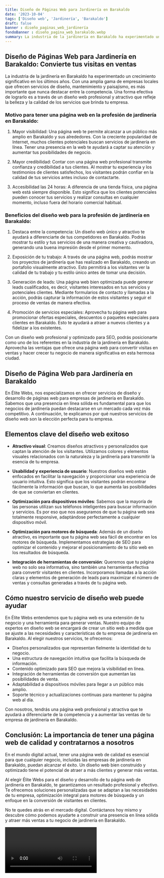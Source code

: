 ```yaml
---
title: Diseño de Páginas Web para Jardinería en Barakaldo
date: '2023-10-04'
tags: ['Diseño web', 'Jardinería', 'Barakaldo']
draft: false
banner : diseño_paginas_web_jardinería
fondoBanner : diseño_pagina_web_barakaldo.webp
summary: La industria de la jardinería en Barakaldo ha experimentado un crecimiento significativo en los últimos años. Con una amplia gama de empresas locales que ofrecen servicios de diseño, mantenimiento y paisajismo, es más importante que nunca destacar entre la competencia. Una forma efectiva de lograrlo es a través de un diseño web profesional y atractivo que refleje la belleza y la calidad de los servicios que brinda tu empresa.
---
```


## Diseño de Páginas Web para Jardinería en Barakaldo: Convierte tus visitas en ventas

La industria de la jardinería en Barakaldo ha experimentado un crecimiento significativo en los últimos años. Con una amplia gama de empresas locales que ofrecen servicios de diseño, mantenimiento y paisajismo, es más importante que nunca destacar entre la competencia. Una forma efectiva de lograrlo es a través de un diseño web profesional y atractivo que refleje la belleza y la calidad de los servicios que brinda tu empresa.

### Motivo para tener una página web en la profesión de jardinería en Barakaldo:

1. Mayor visibilidad: Una página web te permite alcanzar a un público más amplio en Barakaldo y sus alrededores. Con la creciente popularidad de Internet, muchos clientes potenciales buscan servicios de jardinería en línea. Tener una presencia en la web te ayudará a captar su atención y aumentar tus posibilidades de negocio.

2. Mayor credibilidad: Contar con una página web profesional transmite confianza y credibilidad a tus clientes. Al mostrar tu experiencia y los testimonios de clientes satisfechos, los visitantes podrán confiar en la calidad de tus servicios antes incluso de contactarte.

3. Accesibilidad las 24 horas: A diferencia de una tienda física, una página web está siempre disponible. Esto significa que los clientes potenciales pueden conocer tus servicios y realizar consultas en cualquier momento, incluso fuera del horario comercial habitual.

### Beneficios del diseño web para la profesión de jardinería en Barakaldo:

1. Destaca entre la competencia: Un diseño web único y atractivo te ayudará a diferenciarte de tus competidores en Barakaldo. Podrás mostrar tu estilo y tus servicios de una manera creativa y cautivadora, generando una buena impresión desde el primer momento.

2. Exposición de tu trabajo: A través de una página web, podrás mostrar los proyectos de jardinería que has realizado en Barakaldo, creando un portafolio visualmente atractivo. Esto permitirá a los visitantes ver la calidad de tu trabajo y tu estilo único antes de tomar una decisión.

3. Generación de leads: Una página web bien optimizada puede generar leads cualificados, es decir, visitantes interesados en tus servicios y potenciales clientes. Mediante formularios de contacto y llamadas a la acción, podrás capturar la información de estos visitantes y seguir el proceso de ventas de manera efectiva.

4. Promoción de servicios especiales: Aprovecha tu página web para promocionar ofertas especiales, descuentos o paquetes especiales para clientes en Barakaldo. Esto te ayudará a atraer a nuevos clientes y a fidelizar a los existentes.

Con un diseño web profesional y optimizado para SEO, podrás posicionarte como uno de los referentes en la industria de la jardinería en Barakaldo. Aprovecha las ventajas que ofrece una página web para convertir visitas en ventas y hacer crecer tu negocio de manera significativa en esta hermosa ciudad.

<GifSeo />

<Cta />

## Diseño de Página Web para Jardinería en Barakaldo

En Élite Webs, nos especializamos en ofrecer servicios de diseño y desarrollo de páginas web para empresas de jardinería en Barakaldo. Sabemos que una presencia en línea sólida es fundamental para que los negocios de jardinería puedan destacarse en un mercado cada vez más competitivo. A continuación, te explicamos por qué nuestros servicios de diseño web son la elección perfecta para tu empresa.

## Elementos clave del diseño web exitoso

- **Atractivo visual**: Creamos diseños atractivos y personalizados que captan la atención de los visitantes. Utilizamos colores y elementos visuales relacionados con la naturaleza y la jardinería para transmitir la esencia de tu empresa.

- **Usabilidad y experiencia de usuario**: Nuestros diseños web están enfocados en facilitar la navegación y proporcionar una experiencia de usuario intuitiva. Esto significa que los visitantes podrán encontrar fácilmente la información que buscan, lo que aumenta las posibilidades de que se conviertan en clientes.

- **Optimización para dispositivos móviles**: Sabemos que la mayoría de las personas utilizan sus teléfonos inteligentes para buscar información y servicios. Es por eso que nos aseguramos de que tu página web sea totalmente responsive, adaptándose perfectamente a cualquier dispositivo móvil.

- **Optimización para motores de búsqueda**: Además de un diseño atractivo, es importante que tu página web sea fácil de encontrar en los motores de búsqueda. Implementamos estrategias de SEO para optimizar el contenido y mejorar el posicionamiento de tu sitio web en los resultados de búsqueda.

- **Integración de herramientas de conversión**: Queremos que tu página web no solo sea informativa, sino también una herramienta efectiva para convertir visitantes en clientes. Incorporamos llamadas a la acción claras y elementos de generación de leads para maximizar el número de ventas y consultas generadas a través de tu página web.

## Cómo nuestro servicio de diseño web puede ayudar

En Élite Webs entendemos que tu página web es una extensión de tu negocio y una herramienta para generar ventas. Nuestro equipo de expertos en diseño web se encargará de crear un sitio web a medida que se ajuste a las necesidades y características de tu empresa de jardinería en Barakaldo. Al elegir nuestros servicios, te ofrecemos:

- Diseños personalizados que representan fielmente la identidad de tu negocio.
- Una estructura de navegación intuitiva que facilita la búsqueda de información.
- Contenido optimizado para SEO que mejora la visibilidad en línea.
- Integración de herramientas de conversión que aumentan las posibilidades de venta.
- Adaptabilidad a dispositivos móviles para llegar a un público más amplio.
- Soporte técnico y actualizaciones continuas para mantener tu página web al día.

Con nosotros, tendrás una página web profesional y atractiva que te ayudará a diferenciarte de la competencia y a aumentar las ventas de tu empresa de jardinería en Barakaldo.

## Conclusión: La importancia de tener una página web de calidad y contratarnos a nosotros

En el mundo digital actual, tener una página web de calidad es esencial para que cualquier negocio, incluidas las empresas de jardinería en Barakaldo, puedan alcanzar el éxito. Un diseño web bien construido y optimizado tiene el potencial de atraer a más clientes y generar más ventas.

Al elegir Élite Webs para el diseño y desarrollo de tu página web de jardinería en Barakaldo, te garantizamos un resultado profesional y efectivo. Te ofrecemos soluciones personalizadas que se adaptan a las necesidades de tu empresa, optimización integral para motores de búsqueda y un enfoque en la conversión de visitantes en clientes.

No te quedes atrás en el mercado digital. Contáctanos hoy mismo y descubre cómo podemos ayudarte a construir una presencia en línea sólida y atraer más ventas a tu negocio de jardinería en Barakaldo.

<Video />

<CtaBot job='Jardinería' city='Barakaldo'/>

<Gmaps query='Barakaldo+españa+maps' />